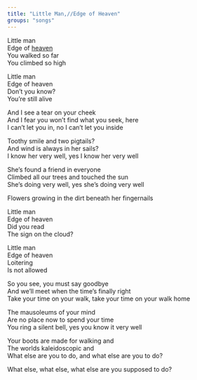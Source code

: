 ```yaml
---
title: "Little Man,//Edge of Heaven"
groups: "songs"
---
```


Little man\
Edge of [heaven](heavensofzed)\
You walked so far\
You climbed so high

Little man\
Edge of heaven\
Don’t you know?\
You’re still alive

And I see a tear on your cheek\
And I fear you won’t find what you seek, here\
I can’t let you in, no I can’t let you inside

Toothy smile and two pigtails?\
And wind is always in her sails?\
I know her very well, yes I know her very well

She’s found a friend in everyone\
Climbed all our trees and touched the sun\
She’s doing very well, yes she’s doing very well

Flowers growing in the dirt beneath her fingernails

Little man\
Edge of heaven\
Did you read\
The sign on the cloud?

Little man\
Edge of heaven\
Loitering\
Is not allowed

So you see, you must say goodbye\
And we’ll meet when the time’s finally right\
Take your time on your walk, take your time on your walk home

The mausoleums of your mind\
Are no place now to spend your time\
You ring a silent bell, yes you know it very well

Your boots are made for walking and\
The worlds kaleidoscopic and\
What else are you to do, and what else are you to do?

What else, what else, what else are you supposed to do?